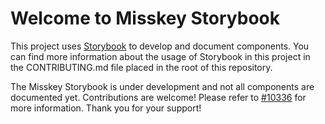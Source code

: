 
<Meta title="index" />

# Welcome to Misskey Storybook

This project uses [Storybook](https://storybook.js.org/) to develop and document components.
You can find more information about the usage of Storybook in this project in the CONTRIBUTING.md file placed in the root of this repository.

The Misskey Storybook is under development and not all components are documented yet.
Contributions are welcome! Please refer to [#10336](https://github.com/misskey-dev/misskey/issues/10336) for more information.
Thank you for your support!
